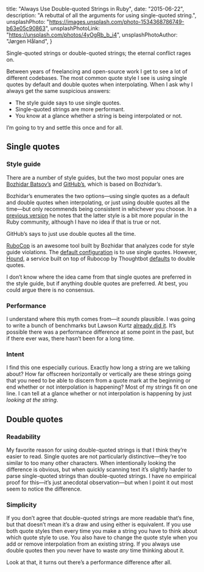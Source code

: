   title: "Always Use Double-quoted Strings in Ruby",
  date: "2015-06-22",
  description:
    "A rebuttal of all the arguments for using single-quoted string.",
  unsplashPhoto: "https://images.unsplash.com/photo-1534368786749-b63e05c90863",
  unsplashPhotoLink: "https://unsplash.com/photos/4yOgRb_b_i4",
  unsplashPhotoAuthor: "Jørgen Håland",
}

Single-quoted strings or double-quoted strings; the eternal conflict rages on.

Between years of freelancing and open-source work I get to see a lot of different codebases. The most common quote style I see is using single quotes by default and double quotes when interpolating. When I ask why I always get the same suspicious answers:

- The style guide says to use single quotes.
- Single-quoted strings are more performant.
- You know at a glance whether a string is being interpolated or not.

I’m going to try and settle this once and for all.

## Single quotes

### Style guide

There are a number of style guides, but the two most popular ones are [Bozhidar Batsov’s][batsov guide] and [GitHub’s][github guide], which is based on Bozhidar’s.

Bozhidar’s enumerates the two options—using single quotes as a default and double quotes when interpolating, or just using double quotes all the time—but only recommends being consistent in whichever you choose. In a [previous version][previous version] he notes that the latter style is a bit more popular in the Ruby community, although I have no idea if that is true or not.

GitHub’s says to just use double quotes all the time.

[RuboCop][rubocop] is an awesome tool built by Bozhidar that analyzes code for style guide violations. The [default configuration][rubocop default] is to use single quotes. However, [Hound][hound], a service built on top of Rubocop by Thoughtbot [defaults][hound default] to double quotes.

I don’t know where the idea came from that single quotes are preferred in the style guide, but if anything double quotes are preferred. At best, you could argue there is no consensus.

### Performance

I understand where this myth comes from—it _sounds_ plausible. I was going to write a bunch of benchmarks but Lawson Kurtz [already did it][string benchmarks]. It’s possible there was a performance difference at some point in the past, but if there ever was, there hasn’t been for a long time.

### Intent

I find this one especially curious. Exactly how long a string are we talking about? How far offscreen horizontally or vertically are these strings going that you need to be able to discern from a quote mark at the beginning or end whether or not interpolation is happening? Most of my strings fit on one line. I can tell at a glance whether or not interpolation is happening by just _looking at the string_.

## Double quotes

### Readability

My favorite reason for using double-quoted strings is that I think they’re easier to read. Single quotes are not particularly distinctive—they’re too similar to too many other characters. When intentionally looking the difference is obvious, but when quickly scanning text it’s slightly harder to parse single-quoted strings than double-quoted strings. I have no empirical proof for this—it’s just anecdotal observation—but when I point it out most seem to notice the difference.

### Simplicity

If you don’t agree that double-quoted strings are more readable that’s fine, but that doesn’t mean it’s a draw and using either is equivalent. If you use both quote styles then every time you make a string you have to think about which quote style to use. You also have to change the quote style when you add or remove interpolation from an existing string. If you always use double quotes then you never have to waste _any_ time thinking about it.

Look at that, it turns out there’s a performance difference after all.

[batsov guide]: https://github.com/bbatsov/ruby-style-guide#consistent-string-literals
[github guide]: https://github.com/styleguide/ruby
[previous version]: https://github.com/bbatsov/ruby-style-guide/commit/4ada068fe7dad872931b713d15720d603c9c209a
[rubocop]: https://github.com/bbatsov/rubocop
[rubocop default]: https://github.com/bbatsov/rubocop/blob/master/config/default.yml#L471
[hound]: https://houndci.com
[hound default]: https://github.com/thoughtbot/hound/blob/master/config/style_guides/ruby.yml#L367
[string benchmarks]: http://viget.com/extend/just-use-double-quoted-ruby-strings
